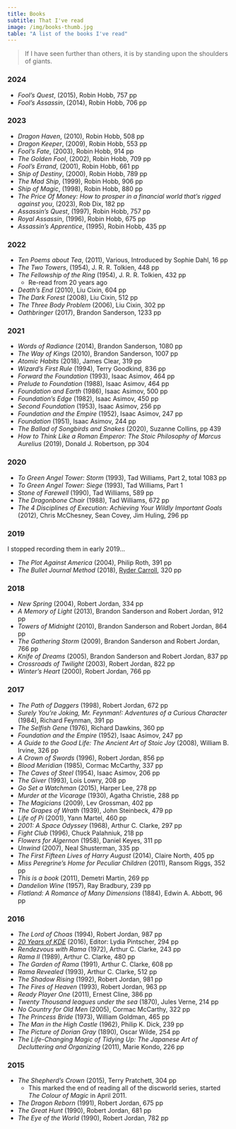 ```yaml
---
title: Books
subtitle: That I've read
image: /img/books-thumb.jpg
table: "A list of the books I've read"
---
```


> If I have seen further than others, it is by standing upon the shoulders of giants.


### 2024

* _Fool's Quest_, (2015), Robin Hobb, 757 pp
* _Fool's Assassin_, (2014), Robin Hobb, 706 pp

### 2023

* _Dragon Haven_, (2010), Robin Hobb, 508 pp
* _Dragon Keeper_, (2009), Robin Hobb, 553 pp
* _Fool's Fate_, (2003), Robin Hobb, 914 pp
* _The Golden Fool_, (2002), Robin Hobb, 709 pp
* _Fool's Errand_, (2001), Robin Hobb, 661 pp
* _Ship of Destiny_, (2000), Robin Hobb, 789 pp
* _The Mad Ship_, (1999), Robin Hobb, 906 pp
* _Ship of Magic_, (1998), Robin Hobb, 880 pp
* _The Price Of Money: How to prosper in a financial world that’s rigged against you_, (2023), Rob Dix, 182 pp
* _Assassin's Quest_, (1997), Robin Hobb, 757 pp
* _Royal Assassin_, (1996), Robin Hobb, 675 pp
* _Assassin's Apprentice_, (1995), Robin Hobb, 435 pp

### 2022

* _Ten Poems about Tea_, (2011), Various, Introduced by Sophie Dahl, 16 pp
* _The Two Towers_, (1954), J. R. R. Tolkien,  448 pp
* _The Fellowship of the Ring_ (1954), J. R. R. Tolkien, 432 pp
  * Re-read from 20 years ago
* _Death's End_ (2010), Liu Cixin, 604 pp
* _The Dark Forest_ (2008), Liu Cixin, 512 pp
* _The Three Body Problem_ (2006), Liu Cixin, 302 pp
* _Oathbringer_ (2017), Brandon Sanderson, 1233 pp

### 2021

* _Words of Radiance_ (2014), Brandon Sanderson, 1080 pp
* _The Way of Kings_ (2010), Brandon Sanderson, 1007 pp
* _Atomic Habits_ (2018), James Clear, 319 pp
* _Wizard's First Rule_ (1994), Terry Goodkind, 836 pp
* _Forward the Foundation_ (1993), Isaac Asimov, 464 pp
* _Prelude to Foundation_ (1988), Isaac Asimov, 464 pp
* _Foundation and Earth_ (1986), Isaac Asimov, 500 pp
* _Foundation's Edge_ (1982), Isaac Asimov, 450 pp
* _Second Foundation_ (1953), Isaac Asimov, 256 pp
* _Foundation and the Empire_ (1952), Isaac Asimov, 247 pp
* _Foundation_ (1951), Isaac Asimov, 244 pp
* _The Ballad of Songbirds and Snakes_ (2020), Suzanne Collins, pp 439
* _How to Think Like a Roman Emperor: The Stoic Philosophy of Marcus Aurelius_ (2019), Donald J. Robertson, pp 304

### 2020

* _To Green Angel Tower: Storm_ (1993), Tad Williams, Part 2, total 1083 pp
* _To Green Angel Tower: Siege_ (1993), Tad Williams, Part 1
* _Stone of Farewell_ (1990), Tad Williams, 589 pp
* _The Dragonbone Chair_ (1988), Tad Williams, 672 pp
* _The 4 Disciplines of Execution: Achieving Your Wildly Important Goals_ (2012),  Chris McChesney, Sean Covey, Jim Huling, 296 pp

### 2019

I stopped recording them in early 2019...

* _The Plot Against America_ (2004), Philip Roth, 391 pp
* _The Bullet Journal Method_ (2018), [Ryder Carroll](https://bulletjournal.com/), 320 pp

### 2018

* _New Spring_ (2004), Robert Jordan, 334 pp
* _A Memory of Light_ (2013), Brandon Sanderson and Robert Jordan, 912 pp
* _Towers of Midnight_ (2010), Brandon Sanderson and Robert Jordan, 864 pp
* _The Gathering Storm_ (2009), Brandon Sanderson and Robert Jordan, 766 pp
* _Knife of Dreams_ (2005), Brandon Sanderson and Robert Jordan, 837 pp
* _Crossroads of Twilight_ (2003), Robert Jordan, 822 pp
* _Winter's Heart_ (2000), Robert Jordan, 766 pp

### 2017

* _The Path of Daggers_ (1998), Robert Jordan, 672 pp
* _Surely You're Joking, Mr. Feynman!: Adventures of a Curious Character_ (1984), Richard Feynman, 391 pp
* _The Selfish Gene_ (1976), Richard Dawkins, 360 pp
* _Foundation and the Empire_ (1952), Isaac Asimov, 247 pp
* _A Guide to the Good Life: The Ancient Art of Stoic Joy_ (2008), William B. Irvine, 326 pp
* _A Crown of Swords_ (1996), Robert Jordan, 856 pp
* _Blood Meridian_ (1985), Cormac McCarthy, 337 pp
* _The Caves of Steel_ (1954), Isaac Asimov, 206 pp
* _The Giver_ (1993), Lois Lowry, 208 pp
* _Go Set a Watchman_ (2015), Harper Lee, 278 pp
* _Murder at the Vicarage_ (1930), Agatha Christie, 288 pp
* _The Magicians_ (2009), Lev Grossman, 402 pp
* _The Grapes of Wrath_ (1939), John Steinbeck, 479 pp
* _Life of Pi_ (2001), Yann Martel, 460 pp
* _2001: A Space Odyssey_ (1968), Arthur C. Clarke, 297 pp
* _Fight Club_ (1996), Chuck Palahniuk, 218 pp
* _Flowers for Algernon_ (1958), Daniel Keyes, 311 pp
* _Unwind_ (2007), Neal Shusterman, 335 pp
* _The First Fifteen Lives of Harry August_ (2014), Claire North, 405 pp
* _Miss Peregrine’s Home for Peculiar Children_ (2011), Ransom Riggs, 352 pp
* _This is a book_ (2011), Demetri Martin, 269 pp
* _Dandelion Wine_ (1957), Ray Bradbury, 239 pp
* _Flatland: A Romance of Many Dimensions_ (1884), Edwin A. Abbott, 96 pp

### 2016

* _The Lord of Choas_ (1994), Robert Jordan, 987 pp
* [_20 Years of KDE_](https://20years.kde.org/book/) (2016), Editor: Lydia Pintscher, 294 pp
* _Rendezvous with Rama_ (1972), Arthur C. Clarke, 243 pp
* _Rama II_ (1989), Arthur C. Clarke, 480 pp
* _The Garden of Rama_ (1991), Arthur C. Clarke, 608 pp
* _Rama Revealed_ (1993), Arthur C. Clarke, 512 pp
* _The Shadow Rising_ (1992), Robert Jordan, 981 pp
* _The Fires of Heaven_ (1993), Robert Jordan, 963 pp
* _Ready Player One_ (2011), Ernest Cline, 386 pp
* _Twenty Thousand leagues under the sea_ (1870), Jules Verne, 214 pp
* _No Country for Old Men_ (2005), Cormac McCarthy, 322 pp
* _The Princess Bride_ (1973), William Goldman, 465 pp
* _The Man in the High Castle_ (1962), Philip K. Dick, 239 pp
* _The Picture of Dorian Gray_ (1890), Oscar Wilde, 254 pp
* _The Life-Changing Magic of Tidying Up: The Japanese Art of Decluttering and Organizing_ (2011), Marie Kondo, 226 pp

### 2015

* _The Shepherd's Crown_ (2015), Terry Pratchett, 304 pp
  * This marked the end of reading all of the discworld series, started _The Colour of Magic_ in April 2011.
* _The Dragon Reborn_ (1991), Robert Jordan, 675 pp
* _The Great Hunt_ (1990), Robert Jordan, 681 pp
* _The Eye of the World_ (1990), Robert Jordan, 782 pp
